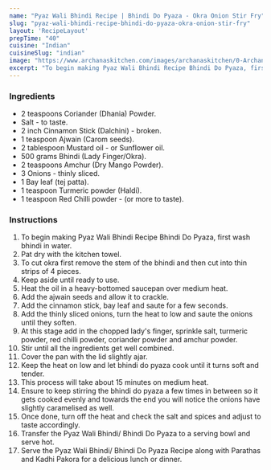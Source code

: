 ---
name: "Pyaz Wali Bhindi Recipe | Bhindi Do Pyaza - Okra Onion Stir Fry"
slug: "pyaz-wali-bhindi-recipe-bhindi-do-pyaza-okra-onion-stir-fry"
layout: 'RecipeLayout'
prepTime: "40"
cuisine: "Indian"
cuisineSlug: "indian"
image: "https://www.archanaskitchen.com/images/archanaskitchen/0-Archanas-Kitchen-Recipes/2020/bhindi_do_pyaza_recipe_pyaz_wali_bhindi_5_1600.jpg"
excerpt: "To begin making Pyaz Wali Bhindi Recipe Bhindi Do Pyaza, first wash bhindi in water"
---

### Ingredients

- 2 teaspoons Coriander (Dhania) Powder.
- Salt - to taste.
- 2 inch Cinnamon Stick (Dalchini) - broken.
- 1 teaspoon Ajwain (Carom seeds).
- 2 tablespoon Mustard oil - or Sunflower oil.
- 500 grams Bhindi (Lady Finger/Okra).
- 2 teaspoons Amchur (Dry Mango Powder).
- 3 Onions - thinly sliced.
- 1 Bay leaf (tej patta).
- 1 teaspoon Turmeric powder (Haldi).
- 1 teaspoon Red Chilli powder - (or more to taste).

### Instructions

1. To begin making Pyaz Wali Bhindi Recipe Bhindi Do Pyaza, first wash bhindi in water.
1. Pat dry with the kitchen towel.
1. To cut okra first remove the stem of the bhindi and then cut into thin strips of 4 pieces.
1. Keep aside until ready to use.
1. Heat the oil in a heavy-bottomed saucepan over medium heat.
1. Add the ajwain seeds and allow it to crackle.
1. Add the cinnamon stick, bay leaf and saute for a few seconds.
1. Add the thinly sliced onions, turn the heat to low and saute the onions until they soften.
1. At this stage add in the chopped lady's finger, sprinkle salt, turmeric powder, red chilli powder, coriander powder and amchur powder.
1. Stir until all the ingredients get well combined.
1. Cover the pan with the lid slightly ajar.
1. Keep the heat on low and let bhindi do pyaza cook until it turns soft and tender.
1. This process will take about 15 minutes on medium heat.
1. Ensure to keep stirring the bhindi do pyaza a few times in between so it gets cooked evenly and towards the end you will notice the onions have slightly caramelised as well.
1. Once done, turn off the heat and check the salt and spices and adjust to taste accordingly.
1. Transfer the Pyaz Wali Bhindi/ Bhindi Do Pyaza to a serving bowl and serve hot.
1. Serve the Pyaz Wali Bhindi/ Bhindi Do Pyaza Recipe along with Parathas and Kadhi Pakora for a delicious lunch or dinner.

